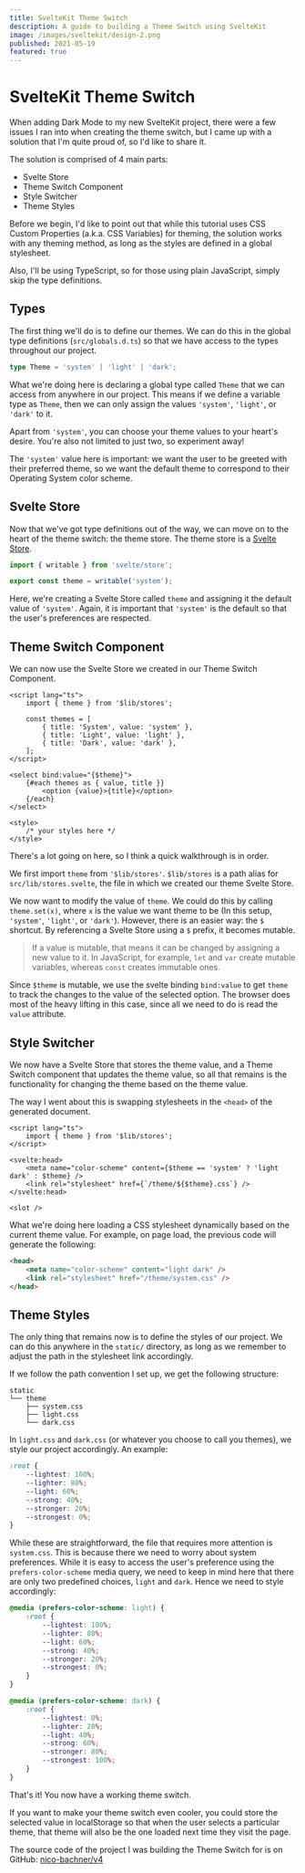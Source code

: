 ```yaml
---
title: SvelteKit Theme Switch
description: A guide to building a Theme Switch using SvelteKit
image: /images/sveltekit/design-2.png
published: 2021-05-19
featured: true
---
```


# SvelteKit Theme Switch

When adding Dark Mode to my new SvelteKit project, there were a few issues I ran into when creating the theme switch, but I came up with a solution that I'm quite proud of, so I'd like to share it.

The solution is comprised of 4 main parts:

-   Svelte Store
-   Theme Switch Component
-   Style Switcher
-   Theme Styles

Before we begin, I'd like to point out that while this tutorial uses CSS Custom Properties (a.k.a. CSS Variables) for theming, the solution works with any theming method, as long as the styles are defined in a global stylesheet.

Also, I'll be using TypeScript, so for those using plain JavaScript, simply skip the type definitions.

## Types

The first thing we'll do is to define our themes. We can do this in the global type definitions (`src/globals.d.ts`) so that we have access to the types throughout our project.

```ts:src/globals.d.ts
type Theme = 'system' | 'light' | 'dark';
```

What we're doing here is declaring a global type called `Theme` that we can access from anywhere in our project. This means if we define a variable type as `Theme`, then we can only assign the values `'system'`, `'light'`, or `'dark'` to it.

Apart from `'system'`, you can choose your theme values to your heart's desire. You're also not limited to just two, so experiment away!

The `'system'` value here is important: we want the user to be greeted with their preferred theme, so we want the default theme to correspond to their Operating System color scheme.

## Svelte Store

Now that we've got type definitions out of the way, we can move on to the heart of the theme switch: the theme store. The theme store is a [Svelte Store](https://svelte.dev/docs#svelte_store).

```ts:src/lib/stores.ts
import { writable } from 'svelte/store';

export const theme = writable('system');
```

Here, we're creating a Svelte Store called `theme` and assigning it the default value of `'system'`. Again, it is important that `'system'` is the default so that the user's preferences are respected.

## Theme Switch Component

We can now use the Svelte Store we created in our Theme Switch Component.

```html:src/lib/components/ThemeSwitch.svelte
<script lang="ts">
    import { theme } from '$lib/stores';

    const themes = [
        { title: 'System', value: 'system' },
        { title: 'Light', value: 'light' },
        { title: 'Dark', value: 'dark' },
    ];
</script>

<select bind:value="{$theme}">
    {#each themes as { value, title }}
        <option {value}>{title}</option>
    {/each}
</select>

<style>
    /* your styles here */
</style>
```

There's a lot going on here, so I think a quick walkthrough is in order.

We first import `theme` from `'$lib/stores'`. `$lib/stores` is a path alias for `src/lib/stores.svelte`, the file in which we created our theme Svelte Store.

We now want to modify the value of `theme`. We could do this by calling `theme.set(x)`, where `x` is the value we want theme to be (In this setup, `'system'`, `'light'`, or `'dark'`). However, there is an easier way: the `$` shortcut. By referencing a Svelte Store using a `$` prefix, it becomes mutable.

> If a value is mutable, that means it can be changed by assigning a new value to it. In JavaScript, for example, `let` and `var` create mutable variables, whereas `const` creates immutable ones.

Since `$theme` is mutable, we use the svelte binding `bind:value` to get `theme` to track the changes to the value of the selected option. The browser does most of the heavy lifting in this case, since all we need to do is read the `value` attribute.

## Style Switcher

We now have a Svelte Store that stores the theme value, and a Theme Switch component that updates the theme value, so all that remains is the functionality for changing the theme based on the theme value.

The way I went about this is swapping stylesheets in the `<head>` of the generated document.

```html:src/routes/__layout.svelte
<script lang="ts">
    import { theme } from '$lib/stores';
</script>

<svelte:head>
    <meta name="color-scheme" content={$theme == 'system' ? 'light dark' : $theme} />
    <link rel="stylesheet" href={`/theme/${$theme}.css`} />
</svelte:head>

<slot />
```

What we're doing here loading a CSS stylesheet dynamically based on the current theme value. For example, on page load, the previous code will generate the following:

```html
<head>
    <meta name="color-scheme" content="light dark" />
    <link rel="stylesheet" href="/theme/system.css" />
</head>
```

## Theme Styles

The only thing that remains now is to define the styles of our project. We can do this anywhere in the `static/` directory, as long as we remember to adjust the path in the stylesheet link accordingly.

If we follow the path convention I set up, we get the following structure:

```
static
└── theme
    ├── system.css
    ├── light.css
    └── dark.css
```

In `light.css` and `dark.css` (or whatever you choose to call you themes), we style our project accordingly. An example:

```css:light.css
:root {
    --lightest: 100%;
    --lighter: 80%;
    --light: 60%;
    --strong: 40%;
    --stronger: 20%;
    --strongest: 0%;
}
```

While these are straightforward, the file that requires more attention is `system.css`. This is because there we need to worry about system preferences. While it is easy to access the user's preference using the `prefers-color-scheme` media query, we need to keep in mind here that there are only two predefined choices, `light` and `dark`. Hence we need to style accordingly:

```css:system.css
@media (prefers-color-scheme: light) {
    :root {
        --lightest: 100%;
        --lighter: 80%;
        --light: 60%;
        --strong: 40%;
        --stronger: 20%;
        --strongest: 0%;
    }
}

@media (prefers-color-scheme: dark) {
    :root {
        --lightest: 0%;
        --lighter: 20%;
        --light: 40%;
        --strong: 60%;
        --stronger: 80%;
        --strongest: 100%;
    }
}
```

That's it! You now have a working theme switch.

If you want to make your theme switch even cooler, you could store the selected value in localStorage so that when the user selects a particular theme, that theme will also be the one loaded next time they visit the page.

The source code of the project I was building the Theme Switch for is on GitHub: [nico-bachner/v4](https://github.com/nico-bachner/v4)
